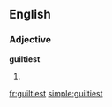 ==English==

===Adjective===
'''guiltiest'''

# {{superlative of|[[guilty]]}}

[[fr:guiltiest]]
[[simple:guiltiest]]